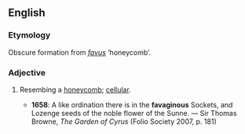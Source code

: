 ==English==

===Etymology===
Obscure formation from {{L.}} ''[[favus]]'' ‘honeycomb’.

===Adjective===
{{en-adj}}

# {{obsolete}} Resembing a [[honeycomb]]; [[cellular]].
#*'''1658''': A like ordination there is in the '''favaginous''' Sockets, and Lozenge seeds of the noble flower of the Sunne. — Sir Thomas Browne, ''The Garden of Cyrus'' (Folio Society 2007, p. 181)